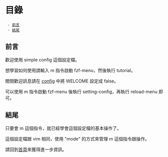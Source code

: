 = 目錄 =
  - [[#前言|前言]]
  - [[#結尾|結尾]]


== 前言 ==

歡迎使用 simple config 這個設定檔。

想學習如何使用請輸入 m 指令啟動 fzf-menu，然後執行 tutorial。

關閉歡迎訊息請在 [[file:../config.sh|config]] 中將 WELCOME 設定成 false。

可以使用 m 指令啟動 fzf-menu 後執行 setting-config，再執行 reload-menu 即可。


== 結尾 ==

只要會 m 這個指令，就已經學會這個設定檔的基本操作了。

這個設定檔跟 vim 相同，使用 "mode" 的方式來管理 m 這個指令跟操作。

請回到[[index-zh_TW|首頁]]來獲得進一步資訊。
